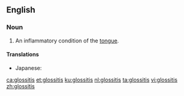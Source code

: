 ==English==
{{wikipedia}}

===Noun===
{{en-noun|-}}

# {{context|pathology|lang=en}} An inflammatory condition of the [[tongue]].

====Translations====
{{trans-top|inflammatory condition of the tongue}}
* Japanese: {{t|ja|舌炎|tr=ぜつえん, zetsuen|sc=Jpan}}
{{trans-mid}}
{{trans-bottom}}

[[ca:glossitis]]
[[et:glossitis]]
[[ku:glossitis]]
[[nl:glossitis]]
[[ta:glossitis]]
[[vi:glossitis]]
[[zh:glossitis]]